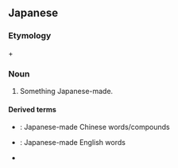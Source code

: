 ==Japanese==
{{ja-kanjitab|わ|せい|yomi=on}}

===Etymology===
{{m|ja|和||Japanese|tr=わ, wa|sc=Jpan}}
+ {{m|ja|製||made|tr=せい, sei|sc=Jpan}}

===Noun===
{{ja-noun|わせい}}

# Something Japanese-made.

====Derived terms====
* {{ja-r|和製漢語|わせい かんご}}: Japanese-made Chinese words/compounds
* {{ja-r|和製英語|わせい えいご}}: Japanese-made English words
* {{ja-r|和製外来語|わせい がいらいご}}